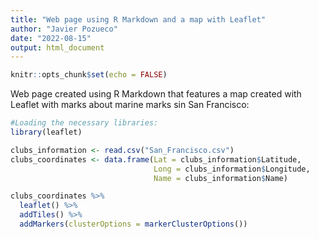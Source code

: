 ---
title: "Web page using R Markdown and a map with Leaflet"
author: "Javier Pozueco"
date: "2022-08-15"
output: html_document
---

```{r setup, include=FALSE}
knitr::opts_chunk$set(echo = FALSE)
```

Web page created using R Markdown that features a map created with Leaflet with marks about marine marks sin San Francisco:

```{r}
#Loading the necessary libraries:
library(leaflet)

clubs_information <- read.csv("San_Francisco.csv")
clubs_coordinates <- data.frame(Lat = clubs_information$Latitude,
                                Long = clubs_information$Longitude,
                                Name = clubs_information$Name)

clubs_coordinates %>% 
  leaflet() %>%
  addTiles() %>%
  addMarkers(clusterOptions = markerClusterOptions())

```

